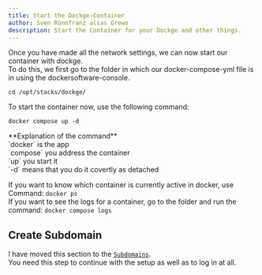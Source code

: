 ```yaml
---
title: Start the Dockge-Container
author: Sven Rönnfranz alias Grewo
description: Start the Container for your Dockge and other things.
---
```



Once you have made all the network settings, we can now start our container with dockge.<br/>
To do this, we first go to the folder in which our docker-compose-yml file is in using the dockersoftware-console.

```
cd /opt/stacks/dockge/
```

To start the container now, use the following command:
```
docker compose up -d
```

<Aside type="note">
**Explanation of the command**<br/>
`docker` is the app<br/>
`compose` you address the container<br/>
`up` you start it<br/>
`-d` means that you do it covertly as detached<br/>

If you want to know which container is currently active in docker, use Command: `docker ps`<br/>
If you want to see the logs for a container, go to the folder and run the command: `docker compose logs`
</Aside>

## Create Subdomain
I have moved this section to the <a target="_blank" href="../../../subdomains/subdomain-dockge">`Subdomains`</a>.<br/>
You need this step to continue with the setup as well as to log in at all.

